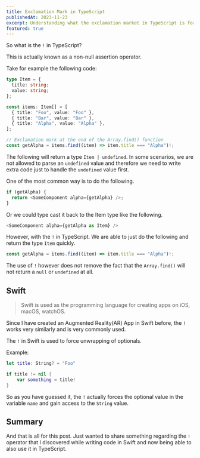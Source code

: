 ```yaml
---
title: Exclamation Mark in TypeScript
publishedAt: 2023-11-23
excerpt: Understanding what the exclamation market in TypeScript is for and how to actually use it
featured: true
---
```


So what is the `!` in TypeScript?

This is actually known as a non-null assertion operator.

Take for example the following code:

```typescript
type Item = {
  title: string;
  value: string;
};

const items: Item[] = [
  { title: "Foo", value: "Foo" },
  { title: "Bar", value: "Bar" },
  { title: "Alpha", value: "Alpha" },
];

// Exclamation mark at the end of the Array.find() function
const getAlpha = items.find((item) => item.title === "Alpha")!;
```

The following will return a type `Item | undefined`. In some scenarios, we are not allowed to parse an `undefined` value and therefore we need to write extra code just to handle the `undefined` value first.

One of the most common way is to do the following.

```js
if (getAlpha) {
  return <SomeComponent alpha={getAlpha} />;
}
```

Or we could type cast it back to the Item type like the following.

```js
<SomeComponent alpha={getAlpha as Item} />
```

However, with the `!` in TypeScript. We are able to just do the following and return the type `Item` quickly.

```typescript
const getAlpha = items.find((item) => item.title === "Alpha")!;
```

The use of `!` however does not remove the fact that the `Array.find()` will not return a `null` or `undefined` at all.

## Swift

> Swift is used as the programming language for creating apps on iOS, macOS, watchOS.

Since I have created an Augmented Reality(AR) App in Swift before, the `!` works very similarly and is very commonly used.

The `!` in Swift is used to force unwrapping of optionals.

Example:

```swift
let title: String? = "Foo"

if title != nil {
    var something = title!
}
```

So as you have guessed it, the `!` actually forces the optional value in the variable `name` and gain access to the `String` value.

## Summary

And that is all for this post. Just wanted to share something regarding the `!` operator that I discovered while writing code in Swift and now being able to also use it in TypeScript.
